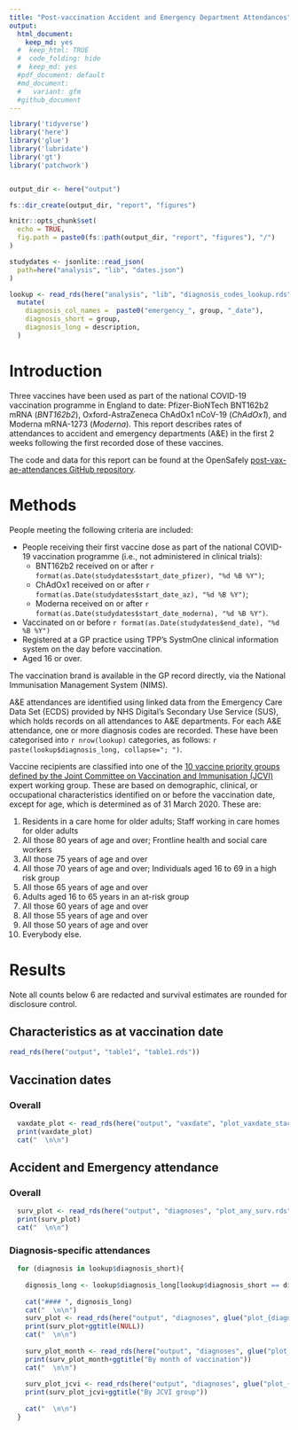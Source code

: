```yaml
---
title: "Post-vaccination Accident and Emergency Department Attendances"
output:
  html_document:
    keep_md: yes
  #  keep_html: TRUE
  #  code_folding: hide
  #  keep_md: yes
  #pdf_document: default
  #md_document:
  #   variant: gfm
  #github_document
---
```


```r

library('tidyverse')
library('here')
library('glue')
library('lubridate')
library('gt')
library('patchwork')


output_dir <- here("output")

fs::dir_create(output_dir, "report", "figures")

knitr::opts_chunk$set(
  echo = TRUE,
  fig.path = paste0(fs::path(output_dir, "report", "figures"), "/")
)

studydates <- jsonlite::read_json(
  path=here("analysis", "lib", "dates.json")
)

lookup <- read_rds(here("analysis", "lib", "diagnosis_codes_lookup.rds"))  %>%
  mutate(
    diagnosis_col_names =  paste0("emergency_", group, "_date"),
    diagnosis_short = group,
    diagnosis_long = description,
  ) 
```

# Introduction

Three vaccines have been used as part of the national COVID-19 vaccination programme in England to date: Pfizer-BioNTech BNT162b2 mRNA (*BNT162b2*), Oxford-AstraZeneca ChAdOx1 nCoV-19 (*ChAdOx1*), and Moderna mRNA-1273 (*Moderna*). This report describes rates of attendances to accident and emergency departments (A&E) in the first 2 weeks following the first recorded dose of these vaccines. 

The code and data for this report can be found at the OpenSafely [post-vax-ae-attendances GitHub repository](https://github.com/opensafely/post-vax-ae-attendances). 


# Methods

People meeting the following criteria are included:

* People receiving their first vaccine dose as part of the national COVID-19 vaccination programme (i.e., not administered in clinical trials):
  * BNT162b2 received on or after `r format(as.Date(studydates$start_date_pfizer), "%d %B %Y")`;
  * ChAdOx1 received on or after `r format(as.Date(studydates$start_date_az), "%d %B %Y")`;
  * Moderna received on or after `r format(as.Date(studydates$start_date_moderna), "%d %B %Y")`.
* Vaccinated on or before `r format(as.Date(studydates$end_date), "%d %B %Y")`
* Registered at a GP practice using TPP's SystmOne clinical information system on the day before vaccination.
* Aged 16 or over.

The vaccination brand is available in the GP record directly, via the National Immunisation Management System (NIMS).

A&E attendances are identified using linked data from the Emergency Care Data Set (ECDS) provided by NHS Digital's Secondary Use Service (SUS), which holds records on all attendances to A&E departments. For each A&E attendance, one or more diagnosis codes are recorded. These have been categorised into `r nrow(lookup)` categories, as follows: `r paste(lookup$diagnosis_long, collapse="; ")`.

Vaccine recipients are classified into one of the [10 vaccine priority groups defined by the Joint Committee on Vaccination and Immunisation (JCVI)](https://assets.publishing.service.gov.uk/government/uploads/system/uploads/attachment_data/file/1007737/Greenbook_chapter_14a_30July2021.pdf#page=12) expert working group. These are based on demographic, clinical, or occupational characteristics identified on or before the vaccination date, except for age, which is determined as of 31 March 2020. These are:

1. Residents in a care home for older adults; Staff working in care homes for older adults
2. All those 80 years of age and over; Frontline health and social care workers
3. All those 75 years of age and over
4. All those 70 years of age and over; Individuals aged 16 to 69 in a high risk group
5. All those 65 years of age and over
6. Adults aged 16 to 65 years in an at-risk group
7. All those 60 years of age and over
8. All those 55 years of age and over
9. All those 50 years of age and over
10. Everybody else.

# Results

Note all counts below 6 are redacted and survival estimates are rounded for disclosure control.

## Characteristics as at vaccination date

```r
read_rds(here("output", "table1", "table1.rds"))
```


## Vaccination dates


### Overall
```r
  vaxdate_plot <- read_rds(here("output", "vaxdate", "plot_vaxdate_stack.rds"))
  print(vaxdate_plot)
  cat("  \n\n")
```

<!-- ### By JCVI priority group -->

<!-- ```{r, vaxdate_jcvi, echo=FALSE, message=FALSE, warning=FALSE, out.width='80%', fig.height=8, results='asis'} -->
<!--   vaxdate_plot <- read_rds(here("output", "vaxdate", "plot_vaxdate_stack_jcvi.rds")) -->
<!--   print(vaxdate_plot) -->
<!--   cat("  \n\n") -->
<!-- ``` -->

## Accident and Emergency attendance

### Overall

```r
  surv_plot <- read_rds(here("output", "diagnoses", "plot_any_surv.rds"))
  print(surv_plot)
  cat("  \n\n")
```

### Diagnosis-specific attendances

```r

  for (diagnosis in lookup$diagnosis_short){
    
    dignosis_long <- lookup$diagnosis_long[lookup$diagnosis_short == diagnosis]
    
    cat("#### ", dignosis_long)
    cat("  \n\n")  
    surv_plot <- read_rds(here("output", "diagnoses", glue("plot_{diagnosis}_surv.rds")))
    print(surv_plot+ggtitle(NULL))
    cat("  \n\n")  
    
    surv_plot_month <- read_rds(here("output", "diagnoses", glue("plot_{diagnosis}_surv_month.rds")))
    print(surv_plot_month+ggtitle("By month of vaccination"))
    cat("  \n\n")  
    
    surv_plot_jcvi <- read_rds(here("output", "diagnoses", glue("plot_{diagnosis}_surv_jcvi.rds")))
    print(surv_plot_jcvi+ggtitle("By JCVI group"))
    
    cat("  \n\n")  
  }
  
```





